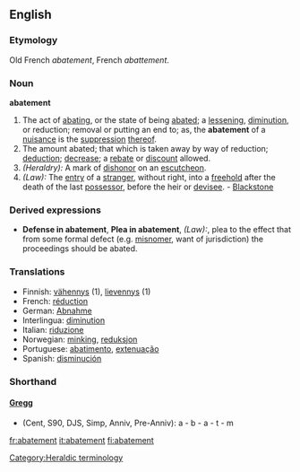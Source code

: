 {{Wikisource1911Enc|Abatement}}
==English==

===Etymology===
Old French ''abatement'', French ''abattement''.

===Noun===
'''abatement'''

#The act of [[abating]], or the state of being [[abate]]d; a [[lessening]], [[diminution]], or reduction; removal or putting an end to; as, the '''abatement''' of a [[nuisance]] is the [[suppression]] [[thereof]].
#The amount abated; that which is taken away by way of reduction; [[deduction]]; [[decrease]]; a [[rebate]] or [[discount]] allowed.
#''(Heraldry):'' A mark of [[dishonor]] on an [[escutcheon]].
#''(Law):'' The [[entry]] of a [[stranger]], without right, into a [[freehold]] after the death of the last [[possessor]], before the heir or [[devisee]]. - [[Blackstone]]

===Derived expressions===
*'''Defense in abatement''', '''Plea in abatement''', ''(Law):'', plea to the effect that from some formal defect (e.g. [[misnomer]], want of jurisdiction) the proceedings should be abated.

===Translations===
*Finnish: [[vähennys]] (1), [[lievennys]] (1)
*French: [[réduction]] {{f}}
*German: [[Abnahme]] {{f}}
*Interlingua: [[diminution]]
*Italian: [[riduzione]]
*Norwegian: [[minking]], [[reduksjon]]
*Portuguese: [[abatimento]], [[extenuação]]
*Spanish: [[disminución]]

===Shorthand===
====[http://en.wikipedia.org/wiki/Gregg_Shorthand Gregg]====
* (Cent, S90, DJS, Simp, Anniv, Pre-Anniv): a - b - a - t - m


[[Category:Heraldic terminology]]

[[fr:abatement]]
[[it:abatement]]
[[fi:abatement]]
